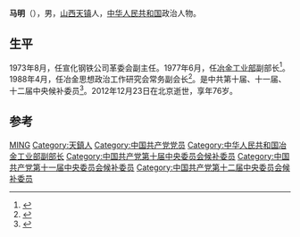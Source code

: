 {{Otheruses|other=名为马明的其他人物|马明}}

'''马明'''（{{bd|1937年|12月|2012年|12月23日}}），男，[[山西|山西]][[天镇|天镇]]人，[[中华人民共和国|中华人民共和国]]政治人物。

== 生平 ==
1973年8月，任宣化钢铁公司革委会副主任。1977年6月，任[[冶金工业部|冶金工业部]]副部长<ref>{{cite book|title=山西通志: 冶金工业志|url=http://books.google.com/books?id=akALAQAAMAAJ|publisher=中華書局|page=830}}</ref>。1988年4月，任冶金思想政治工作研究会常务副会长<ref>{{cite book|title=中国冶金企事业单位名录|url=http://books.google.com/books?id=dCDlAAAAMAAJ|year=2004|publisher=冶金工业出版社|page=83}}</ref>。是中共第十届、十一届、十二届中央候补委员<ref>{{cite book|title=中国共产党历届中央委员大辞典, 1921-2003|url=http://books.google.com/books?id=PUoQAQAAMAAJ|year=2004|publisher=中共党史出版社|page=522}}</ref>。2012年12月23日在北京逝世，享年76岁。

== 参考 ==
{{Reflist}}

{{中国政治人物小作品}}

{{Authority control}}
{{DEFAULTSORT:Ma马}}
[[Category:马姓|MING]]
[[Category:天鎮人|Category:天鎮人]]
[[Category:中国共产党党员|Category:中国共产党党员]]
[[Category:中华人民共和国冶金工业部副部长|Category:中华人民共和国冶金工业部副部长]]
[[Category:中国共产党第十届中央委员会候补委员|Category:中国共产党第十届中央委员会候补委员]]
[[Category:中国共产党第十一届中央委员会候补委员|Category:中国共产党第十一届中央委员会候补委员]]
[[Category:中国共产党第十二届中央委员会候补委员|Category:中国共产党第十二届中央委员会候补委员]]